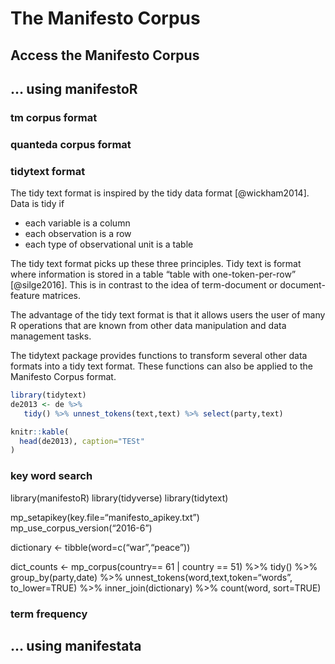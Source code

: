 # The Manifesto Corpus {#corpus}

## Access the Manifesto Corpus

## ... using manifestoR {#manifestoR}

### tm corpus format

### quanteda corpus format

### tidytext format

The tidy text format is inspired by the tidy data format [@wickham2014]. Data is tidy if

- each variable is a column
- each observation is a row
- each type of observational unit is a table

The tidy text format picks up these three principles. Tidy text is format where information is stored in a table 
 "table with one-token-per-row" [@silge2016]. This is in contrast to the idea of term-document or document-feature matrices.

The advantage of the tidy text format is that it allows users the user of many R operations that are known from other data manipulation and data management tasks.

The tidytext package provides functions to transform several other data formats into a tidy text format. 
These functions can also be applied to the Manifesto Corpus format.

```r
library(tidytext)
de2013 <- de %>%
   tidy() %>% unnest_tokens(text,text) %>% select(party,text)

knitr::kable(
  head(de2013), caption="TESt"
)
```


### key word search 

library(manifestoR)
library(tidyverse)
library(tidytext)

mp_setapikey(key.file="manifesto_apikey.txt")
mp_use_corpus_version("2016-6")

dictionary <- tibble(word=c("war","peace"))

dict_counts <- mp_corpus(country== 61 | country == 51) %>% 
   tidy() %>% 
   group_by(party,date) %>%
   unnest_tokens(word,text,token="words", to_lower=TRUE) %>%
   inner_join(dictionary) %>%
   count(word, sort=TRUE)

   
### term frequency


## ... using manifestata

